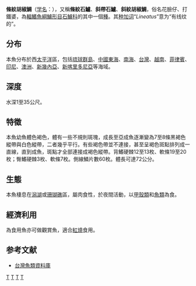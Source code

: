 {{Speciesbox 
| taxon = Plectorhinchus lineatus
| authority = [[Linnaeus|Linnaeus]], 1758
| image = Plectorhinchus lineatus02.jpg
| status = LC
| status_system = iucn3.1
| synonyms =*''Perca lineata''<br /><small>Forsskål, 1775</small>
*''Plectorhinchus goldmanni''<br /><small>Linnaeus, 1758</small>
}}
'''條紋胡椒鯛'''（[[学名|学名]]：{{lang|la|''Plectorhinchus lineatus''}}），又稱'''條紋石鱸'''、'''斜帶石鱸'''、'''斜紋胡椒鯛'''，俗名花臉仔、打鐵婆，為[[輻鰭魚綱|輻鰭魚綱]][[鱸形目|鱸形目]][[石鱸科|石鱸科]]的其中一個[[種|種]]。其[[种加词|种加词]]“''Lineatus''”意为“有线纹的”。

==分布==
本魚分布於西[[太平洋|太平洋]]區，包括[[琉球群島|琉球群島]]、[[中國|中國]][[東海|東海]]、[[南海|南海]]、[[台灣|台灣]]、[[越南|越南]]、[[菲律賓|菲律賓]]、[[印尼|印尼]]、[[澳洲|澳洲]]、[[新幾內亞|新幾內亞]]、[[新喀里多尼亞|新喀里多尼亞]]等海域。

==深度==
水深1至35公尺。

==特徵==
本魚幼魚體色褐色，體有一些不規則斑塊，成長至亞成魚逐漸變為7至8條黑褐色縱帶與白色縱帶，二者幾乎平行。有些褐色帶並不連接，甚至呈褐色斑點排列成一直線，直到成魚，斑點才全部連接成褐色縱帶。背鰭硬棘12至13枚、軟條19至20枚；臀鰭硬棘3枚、軟條7枚。側線鱗片數60枚。體長可達72公分。

==生態==
本魚棲息在[[潟湖|潟湖]]或[[珊瑚礁|珊瑚礁]]區，屬肉食性，於夜間活動，以[[甲殼類|甲殼類]]和[[魚類|魚類]]為食。

==經濟利用==
為食用魚亦可做觀賞魚，適合[[紅燒|紅燒]]食用。

==参考文献==
*[http://fishdb.sinica.edu.tw/ 台灣魚類資料庫] {{Wayback|url=http://fishdb.sinica.edu.tw/ |date=20080410000437 }}
{{Taxonbar|from=Q1967430}}

[[Category:食用鱼|T]]
[[Category:觀賞魚|T]]
[[Category:胡椒鯛屬|T]]
[[Category:1758年描述的魚類|T]]